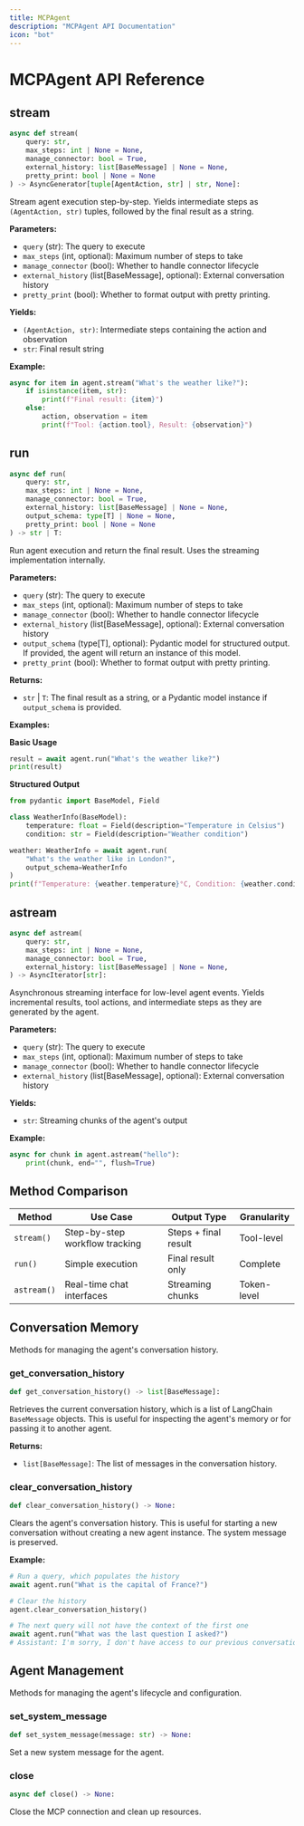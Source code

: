 ```yaml
---
title: MCPAgent
description: "MCPAgent API Documentation"
icon: "bot"
---
```


# MCPAgent API Reference

## stream

```python
async def stream(
    query: str,
    max_steps: int | None = None,
    manage_connector: bool = True,
    external_history: list[BaseMessage] | None = None,
    pretty_print: bool | None = None
) -> AsyncGenerator[tuple[AgentAction, str] | str, None]:
```

Stream agent execution step-by-step. Yields intermediate steps as `(AgentAction, str)` tuples, followed by the final result as a string.

**Parameters:**
- `query` (str): The query to execute
- `max_steps` (int, optional): Maximum number of steps to take
- `manage_connector` (bool): Whether to handle connector lifecycle
- `external_history` (list[BaseMessage], optional): External conversation history
- `pretty_print` (bool): Whether to format output with pretty printing.

**Yields:**
- `(AgentAction, str)`: Intermediate steps containing the action and observation
- `str`: Final result string

**Example:**

```python
async for item in agent.stream("What's the weather like?"):
    if isinstance(item, str):
        print(f"Final result: {item}")
    else:
        action, observation = item
        print(f"Tool: {action.tool}, Result: {observation}")
```

## run

```python
async def run(
    query: str,
    max_steps: int | None = None,
    manage_connector: bool = True,
    external_history: list[BaseMessage] | None = None,
    output_schema: type[T] | None = None,
    pretty_print: bool | None = None
) -> str | T:
```

Run agent execution and return the final result. Uses the streaming implementation internally.

**Parameters:**
- `query` (str): The query to execute
- `max_steps` (int, optional): Maximum number of steps to take
- `manage_connector` (bool): Whether to handle connector lifecycle
- `external_history` (list[BaseMessage], optional): External conversation history
- `output_schema` (type[T], optional): Pydantic model for structured output. If provided, the agent will return an instance of this model.
- `pretty_print` (bool): Whether to format output with pretty printing.

**Returns:**
- `str` | `T`: The final result as a string, or a Pydantic model instance if `output_schema` is provided.

**Examples:**

**Basic Usage**
```python
result = await agent.run("What's the weather like?")
print(result)
```

**Structured Output**
```python
from pydantic import BaseModel, Field

class WeatherInfo(BaseModel):
    temperature: float = Field(description="Temperature in Celsius")
    condition: str = Field(description="Weather condition")

weather: WeatherInfo = await agent.run(
    "What's the weather like in London?",
    output_schema=WeatherInfo
)
print(f"Temperature: {weather.temperature}°C, Condition: {weather.condition}")
```

## astream

```python
async def astream(
    query: str,
    max_steps: int | None = None,
    manage_connector: bool = True,
    external_history: list[BaseMessage] | None = None,
) -> AsyncIterator[str]:
```

Asynchronous streaming interface for low-level agent events. Yields incremental results, tool actions, and intermediate steps as they are generated by the agent.

**Parameters:**
- `query` (str): The query to execute
- `max_steps` (int, optional): Maximum number of steps to take
- `manage_connector` (bool): Whether to handle connector lifecycle
- `external_history` (list[BaseMessage], optional): External conversation history

**Yields:**
- `str`: Streaming chunks of the agent's output

**Example:**

```python
async for chunk in agent.astream("hello"):
    print(chunk, end="", flush=True)
```

## Method Comparison

| Method | Use Case | Output Type | Granularity |
|--------|----------|-------------|-------------|
| `stream()` | Step-by-step workflow tracking | Steps + final result | Tool-level |
| `run()` | Simple execution | Final result only | Complete |
| `astream()` | Real-time chat interfaces | Streaming chunks | Token-level |

## Conversation Memory

Methods for managing the agent's conversation history.

### get_conversation_history

```python
def get_conversation_history() -> list[BaseMessage]:
```

Retrieves the current conversation history, which is a list of LangChain `BaseMessage` objects. This is useful for inspecting the agent's memory or for passing it to another agent.

**Returns:**
- `list[BaseMessage]`: The list of messages in the conversation history.

### clear_conversation_history

```python
def clear_conversation_history() -> None:
```

Clears the agent's conversation history. This is useful for starting a new conversation without creating a new agent instance. The system message is preserved.

**Example:**
```python
# Run a query, which populates the history
await agent.run("What is the capital of France?")

# Clear the history
agent.clear_conversation_history()

# The next query will not have the context of the first one
await agent.run("What was the last question I asked?")
# Assistant: I'm sorry, I don't have access to our previous conversation.
```

## Agent Management

Methods for managing the agent's lifecycle and configuration.

### set_system_message

```python
def set_system_message(message: str) -> None:
```

Set a new system message for the agent.

### close

```python
async def close() -> None:
```

Close the MCP connection and clean up resources.

